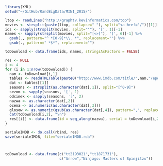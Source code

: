 ```r
library(XML)
setwd("~/GitHub/RandBigData/MINI_2015/")

ltop <- readLines("http://graphtv.kevinformatics.com/top")
movies <- strsplit(paste(ltop, collapse=" "), split="<a href='/")[[1]]
ids <- sapply(strsplit(movies, split="'"), '[', 1)[-1]
names <- sapply(strsplit(movies, split="[<>]"), '[', 6)[-1] %>%
  gsub(., pattern="^ *[0-9]*\\. *", replacement="") %>%
  gsub(., pattern=" *$*", replacement="")

toDownload <- data.frame(ids, names, stringsAsFactors = FALSE)

res <- NULL
i <- 4
for (i in 1:nrow(toDownload)) {
  nam <- toDownload[i,1]
  tables <- readHTMLTable(paste0("http://www.imdb.com/title/",nam,"/epdate?ref_=ttep_ql_4"))
  dat <- tables[[1]]
  seasons <- strsplit(as.character(dat[,1]), split="[^0-9]")
  sezon <- sapply(seasons, '[', 1)
  odcinek <- sapply(seasons, '[', 2)
  nazwa <- as.character(dat[,2])
  ocena <- as.numeric(as.character(dat[,3]))
  glosow <- as.numeric(gsub(as.character(dat[,4]), pattern=",", replacement=""))
  cat(toDownload[i,2], "\n")
  res[[i]] <- data.frame(id = seq_along(nazwa), serial = toDownload[i,2], nazwa, sezon, odcinek, ocena, glosow, imdbId = toDownload[i,1])
}

serialeIMDB <- do.call(rbind, res)
save(serialeIMDB, file="serialeIMDB.rda")



toDownload <- data.frame(c("tt2193021","tt1871731"),
                         c("Arrow","Ninjago: Masters of Spinjitzu"))




```
